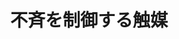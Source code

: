 ﻿---
title: "不斉を制御する触媒"
category: "物質理工学院"
vol: "88"
interviewee: "田中 健"
url: ""
tags: []
pdf: "88-3-tanaka.pdf"
career: ""
preface: "田中研究室では、有機化合物の不斉合成を主に研究している。研究の対象となる分子の中には、単純な 不斉をもつ分子だけでなく、ベンゼン環がベルト状やらせん状に繋がったユニークな構造のものもある。 本稿では、不斉の種類について解説したのち、田中研究室で行なっている不斉合成やそれに関連する研究 について触れる。"
---
